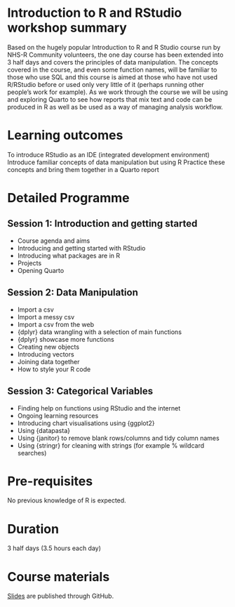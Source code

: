 # Introduction to R and RStudio workshop summary

Based on the hugely popular Introduction to R and R Studio course run by NHS-R Community volunteers, the one day course has been extended into 3 half days and covers the principles of data manipulation.
The concepts covered in the course, and even some function names, will be familiar to those who use SQL and this course is aimed at those who have not used R/RStudio before or used only very little of it (perhaps running other people’s work for example). 
As we work through the course we will be using and exploring Quarto to see how reports that mix text and code can be produced in R as well as be used as a way of managing analysis workflow.

# Learning outcomes

To introduce RStudio as an IDE (integrated development environment)
Introduce familiar concepts of data manipulation but using R
Practice these concepts and bring them together in a Quarto report

# Detailed Programme

## Session 1: Introduction and getting started

* Course agenda and aims
* Introducing and getting started with RStudio
* Introducing what packages are in R
* Projects
* Opening Quarto

## Session 2: Data Manipulation

* Import a csv
* Import a messy csv
* Import a csv from the web
* {dplyr} data wrangling with a selection of main functions
* {dplyr} showcase more functions
* Creating new objects
* Introducing vectors
* Joining data together
* How to style your R code

## Session 3: Categorical Variables

* Finding help on functions using RStudio and the internet
* Ongoing learning resources
* Introducing chart visualisations using {ggplot2}
* Using {datapasta}
* Using {janitor} to remove blank rows/columns and tidy column names
* Using {stringr} for cleaning with strings (for example % wildcard searches)

# Pre-requisites
No previous knowledge of R is expected.

# Duration
3 half days (3.5 hours each day)

# Course materials
[Slides](https://intro-r-rstudio.nhsrcommunity.com/) are published through GitHub.
